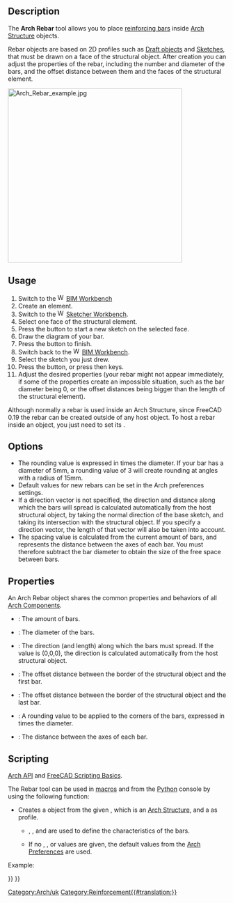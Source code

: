 <languages/>

<div class="mw-translate-fuzzy">
{{GuiCommand/uk|Name=Arch Rebar|Name/uk=Arch Rebar|Workbenches=[[Arch_Workbench/uk|Arch]]|MenuLocation=Arch → Rebar|Shortcut=R B|SeeAlso=[[Arch Structure/uk|Arch Structure]]}}
</div>

{{Docnav
|
|[[Reinforcement_StraightRebar|StraightRebar]]
|[[Reinforcement_Workbench|Reinforcement]]
|IconL=
|IconR=Reinforcement_StraightRebar.svg
|IconC=Reinforcement_Workbench.svg
}}

{{VeryImportantMessage|THIS COMMAND IS PART OF THE INTEGRATED [[BIM_Workbench|BIM WORKBENCH]] IN V1.0<br>
This page has been updated for that version.}}

<div class="mw-translate-fuzzy">
{{GuiCommand/uk
|Name=Arch Rebar
|Name/uk=Arch Rebar
|MenuLocation=Arch → Rebar
|Workbenches=[[Arch_Workbench|Arch]]
|Shortcut=R B
|SeeAlso=[[Arch Structure|Arch Structure]], [[Reinforcement Addon|Reinforcement Addon]]
}}
</div>

==Description==

The '''Arch Rebar''' tool allows you to place [http://en.wikipedia.org/wiki/Rebar reinforcing bars] inside [[Arch_Structure|Arch Structure]] objects.

Rebar objects are based on 2D profiles such as [[Draft_Workbench|Draft objects]] and [[Sketcher_Workbench|Sketches]], that must be drawn on a face of the structural object. After creation you can adjust the properties of the rebar, including the number and diameter of the bars, and the offset distance between them and the faces of the structural element.

[[Image:Arch Rebar example.jpg|400px]]
{{Caption|Structural object with two sketches drawn on its faces, which are then turned into two sets of rebar objects}}

==Usage==

# Switch to the [[Image:Workbench_BIM.svg|16px]] [[BIM_Workbench|BIM Workbench]]
# Create an {{Button|[[Image:Arch_Structure.svg|16px]] [[Arch_Structure|Arch Structure]]}} element.
# Switch to the [[Image:Workbench_Sketcher.svg|16px]] [[Sketcher_Workbench|Sketcher Workbench]].
# Select one face of the structural element.
# Press the {{Button|[[Image:Sketcher_NewSketch.svg|16px]] [[Sketcher_NewSketch|New Sketch]]}} button to start a new sketch on the selected face.
# Draw the diagram of your bar.
# Press the {{Button|[[Image:Sketcher_LeaveSketch.svg|16px]] [[Sketcher_LeaveSketch|Leave Sketch]]}} button to finish.
# Switch back to the [[Image:Workbench_BIM.svg|16px]] [[BIM_Workbench|BIM Workbench]].
# Select the sketch you just drew.
# Press the {{Button|[[Image:Arch_Rebar.svg|16px]] [[Arch_Rebar|Rebar]]}} button, or press {{KEY|R}} then {{KEY|B}} keys.
# Adjust the desired properties (your rebar might not appear immediately, if some of the properties create an impossible situation, such as the bar diameter being 0, or the offset distances being bigger than the length of the structural element).

Although normally a rebar is used inside an Arch Structure, since FreeCAD 0.19 the rebar can be created outside of any host object. To host a rebar inside an object, you just need to set its {{PropertyData|Host}}.

==Options==

* The rounding value is expressed in times the diameter. If your bar has a diameter of 5mm, a rounding value of 3 will create rounding at angles with a radius of 15mm.
* Default values for new rebars can be set in the Arch preferences settings.
* If a direction vector is not specified, the direction and distance along which the bars will spread is calculated automatically from the host structural object, by taking the normal direction of the base sketch, and taking its intersection with the structural object. If you specify a direction vector, the length of that vector will also be taken into account.
* The spacing value is calculated from the current amount of bars, and represents the distance between the axes of each bar. You must therefore subtract the bar diameter to obtain the size of the free space between bars.

==Properties==

An Arch Rebar object shares the common properties and behaviors of all [[Arch_Component|Arch Components]].

* {{PropertyData|Amount}}: The amount of bars.
* {{PropertyData|Diameter}}: The diameter of the bars.
* {{PropertyData|Direction}}: The direction (and length) along which the bars must spread. If the value is (0,0,0), the direction is calculated automatically from the host structural object.
* {{PropertyData|Offset Start}}: The offset distance between the border of the structural object and the first bar.
* {{PropertyData|Offset End}}: The offset distance between the border of the structural object and the last bar.
* {{PropertyData|Rounding}}: A rounding value to be applied to the corners of the bars, expressed in times the diameter.
* {{PropertyData|Spacing}}: The distance between the axes of each bar.

==Scripting==

{{Emphasis|See also:}} [[Arch_API|Arch API]] and [[FreeCAD_Scripting_Basics|FreeCAD Scripting Basics]].

The Rebar tool can be used in [[Macros|macros]] and from the [[Python|Python]] console by using the following function:

{{Code|code=
Rebar = makeRebar(baseobj=None, sketch=None, diameter=None, amount=1, offset=None, name="Rebar")
}}

* Creates a {{incode|Rebar}} object from the given {{incode|baseobj}}, which is an [[Arch Structure|Arch Structure]], and a {{incode|sketch}} as profile.
** {{incode|diameter}}, {{incode|amount}}, and {{incode|offset}} are used to define the characteristics of the bars.
** If no {{incode|diameter}}, {{incode|amount}}, or {{incode|offset}} values are given, the default values from the [[Arch Preferences|Arch Preferences]] are used.

Example:

{{Code|code=
import FreeCAD, Arch, Part

Structure = Arch.makeStructure(None, length=1000, width=1000, height=3000)
Structure.ViewObject.Transparency = 80
FreeCAD.ActiveDocument.recompute()

p1 = FreeCAD.Vector(-400, 400, 0)
p2 = FreeCAD.Vector(400, 400, 0)
Sketch = FreeCAD.ActiveDocument.addObject('Sketcher::SketchObject', 'Sketch')
Sketch.MapMode = "FlatFace"
Sketch.AttachmentSupport = [(Structure, "Face6")]
Sketch.addGeometry(Part.LineSegment(p1, p2))
FreeCAD.ActiveDocument.recompute()

Rebar = Arch.makeRebar(Structure, Sketch, diameter=80, amount=7, offset=50)
Rebar.OffsetStart = 100
Rebar.OffsetEnd = 100
FreeCAD.ActiveDocument.recompute()
}}


{{Docnav
|
|[[Reinforcement_StraightRebar|StraightRebar]]
|[[Reinforcement_Workbench|Reinforcement]]
|IconL=
|IconR=Reinforcement_StraightRebar.svg
|IconC=Reinforcement_Workbench.svg
}}

<div class="mw-translate-fuzzy">
[[Category:Arch/uk]]
</div>

[[Category:Reinforcement{{#translation:}}]]
{{BIM_Tools_navi{{#translation:}}}}
{{Userdocnavi{{#translation:}}}}